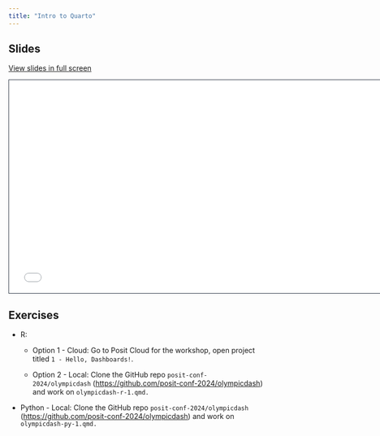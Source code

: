 ```yaml
---
title: "Intro to Quarto"
---
```


## Slides

[View slides in full screen](1-hello-dashboards.html)

```{=html}
<iframe class="slide-deck" src="1-hello-dashboards.html" height="420" width="747" style="border: 1px solid #2e3846;"></iframe>
```
## Exercises

-   R:

    -   Option 1 - Cloud: Go to Posit Cloud for the workshop, open project titled `1 - Hello, Dashboards!`.

    -   Option 2 - Local: Clone the GitHub repo `posit-conf-2024/olympicdash` (<https://github.com/posit-conf-2024/olympicdash>) and work on `olympicdash-r-1.qmd.`

-   Python - Local: Clone the GitHub repo `posit-conf-2024/olympicdash` (<https://github.com/posit-conf-2024/olympicdash>) and work on `olympicdash-py-1.qmd.`
